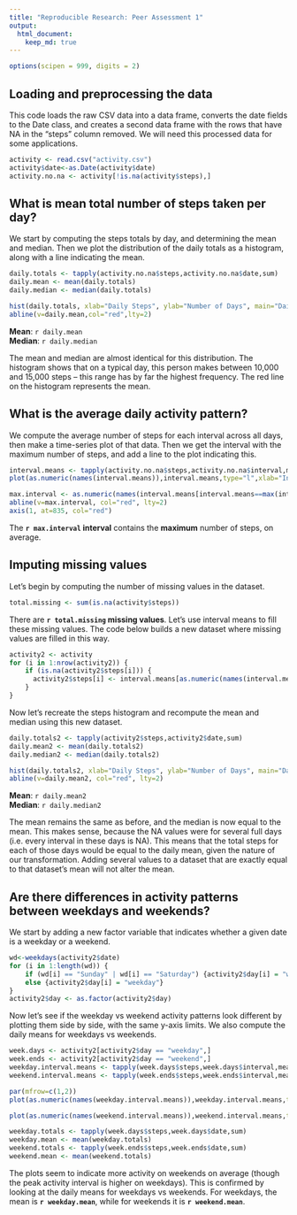 ```yaml
---
title: "Reproducible Research: Peer Assessment 1"
output: 
  html_document:
    keep_md: true
---
```


```r
options(scipen = 999, digits = 2)
```

## Loading and preprocessing the data
This code loads the raw CSV data into a data frame, converts the date fields to the Date class, and creates a second data frame with the rows that have NA in the "steps" column removed. We will need this processed data for some applications.

```r
activity <- read.csv("activity.csv")
activity$date<-as.Date(activity$date)
activity.no.na <- activity[!is.na(activity$steps),]
```

## What is mean total number of steps taken per day?
We start by computing the steps totals by day, and determining the mean and median. Then we plot the distribution of the daily totals as a histogram, along with a line indicating the mean.

```r
daily.totals <- tapply(activity.no.na$steps,activity.no.na$date,sum)
daily.mean <- mean(daily.totals)
daily.median <- median(daily.totals)

hist(daily.totals, xlab="Daily Steps", ylab="Number of Days", main="Daily Steps Distribution")
abline(v=daily.mean,col="red",lty=2)
```

**Mean**: `r daily.mean`  
**Median**: `r daily.median`

The mean and median are almost identical for this distribution. The histogram shows that on a typical day, this person makes between 10,000 and 15,000 steps -- this range has by far the highest frequency. The red line on the histogram represents the mean.

## What is the average daily activity pattern?
We compute the average number of steps for each interval across all days, then make a time-series plot of that data. Then we get the interval with the maximum number of steps, and add a line to the plot indicating this.

```r
interval.means <- tapply(activity.no.na$steps,activity.no.na$interval,mean)
plot(as.numeric(names(interval.means)),interval.means,type="l",xlab="Intervals",ylab="Average Steps")

max.interval <- as.numeric(names(interval.means[interval.means==max(interval.means)]))
abline(v=max.interval, col="red", lty=2)
axis(1, at=835, col="red")
```

The **`r max.interval` interval** contains the **maximum** number of steps, on average.

## Imputing missing values
Let's begin by computing the number of missing values in the dataset.
```r
total.missing <- sum(is.na(activity$steps))
```
There are **`r total.missing` missing values**.
Let's use interval means to fill these missing values. The code below builds a new dataset where missing values are filled in this way.
```r
activity2 <- activity
for (i in 1:nrow(activity2)) {
    if (is.na(activity2$steps[i])) { 
      activity2$steps[i] <- interval.means[as.numeric(names(interval.means))==activity2$interval[i]] 
    }
}
```

Now let's recreate the steps histogram and recompute the mean and median using this new dataset.
```r
daily.totals2 <- tapply(activity2$steps,activity2$date,sum)
daily.mean2 <- mean(daily.totals2)
daily.median2 <- median(daily.totals2)

hist(daily.totals2, xlab="Daily Steps", ylab="Number of Days", main="Daily Steps Distribution")
abline(v=daily.mean2, col="red", lty=2)
```

**Mean**: `r daily.mean2`  
**Median**: `r daily.median2`

The mean remains the same as before, and the median is now equal to the mean. This makes sense, because the NA values were for several full days (i.e. every interval in these days is NA). This means that the total steps for each of those days would be equal to the daily mean, given the nature of our transformation. Adding several values to a dataset that are exactly equal to that dataset's mean will not alter the mean.

## Are there differences in activity patterns between weekdays and weekends?

We start by adding a new factor variable that indicates whether a given date is a weekday or a weekend.
```r
wd<-weekdays(activity2$date)
for (i in 1:length(wd)) {
	if (wd[i] == "Sunday" | wd[i] == "Saturday") {activity2$day[i] = "weekend"}
	else {activity2$day[i] = "weekday"}
}
activity2$day <- as.factor(activity2$day)
```

Now let's see if the weekday vs weekend activity patterns look different by plotting them side by side, with the same y-axis limits. We also compute the daily means for weekdays vs weekends.
```r
week.days <- activity2[activity2$day == "weekday",]
week.ends <- activity2[activity2$day == "weekend",]
weekday.interval.means <- tapply(week.days$steps,week.days$interval,mean)
weekend.interval.means <- tapply(week.ends$steps,week.ends$interval,mean)

par(mfrow=c(1,2))
plot(as.numeric(names(weekday.interval.means)),weekday.interval.means,type="l",xlab="Interval",ylab="Number of steps",ylim=c(0,180), main="Weekdays")

plot(as.numeric(names(weekend.interval.means)),weekend.interval.means,type="l",xlab="Interval",ylab="Number of steps",ylim=c(0,180), main="Weekends")

weekday.totals <- tapply(week.days$steps,week.days$date,sum)
weekday.mean <- mean(weekday.totals)
weekend.totals <- tapply(week.ends$steps,week.ends$date,sum)
weekend.mean <- mean(weekend.totals)
```

The plots seem to indicate more activity on weekends on average (though the peak activity interval is higher on weekdays). This is confirmed by looking at the daily means for weekdays vs weekends. For weekdays, the mean is **`r weekday.mean`**, while for weekends it is **`r weekend.mean`**.
